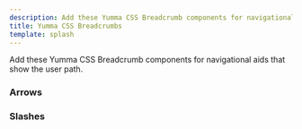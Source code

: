 ```yaml
---
description: Add these Yumma CSS Breadcrumb components for navigational aids that show the user path.
title: Yumma CSS Breadcrumbs
template: splash
---
```



Add these Yumma CSS Breadcrumb components for navigational aids that show the user path.

### Arrows

<Preview
  data={arrows}
  useCenter
  useHeight="50px"
  usePadding
  useTabs
  useVersion="2.0.0"
/>

### Slashes

<Preview
  data={slashes}
  useCenter
  useHeight="50px"
  usePadding
  useTabs
  useVersion="2.0.0"
/>

